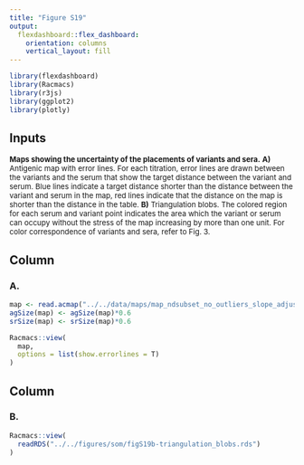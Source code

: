 ```yaml
---
title: "Figure S19"
output: 
  flexdashboard::flex_dashboard:
    orientation: columns
    vertical_layout: fill
---
```


```r
library(flexdashboard)
library(Racmacs)
library(r3js)
library(ggplot2)
library(plotly)
```

Inputs {.sidebar}
-------------------------------------
<font size="2">
**Maps showing the uncertainty of the placements of variants and sera.** **A)** Antigenic map with error lines. For each titration, error lines are drawn between the variants and the serum that show the target distance between the variant and serum. Blue lines indicate a target distance shorter than the distance between the variant and serum in the map, red lines indicate that the distance on the map is shorter than the distance in the table. **B)** Triangulation blobs. The colored region for each serum and variant point indicates the area which the variant or serum can occupy without the stress of the map increasing by more than one unit. For color correspondence of variants and sera, refer to Fig. 3.
</font>


Column
-------------------------------------

### A.
```r
map <- read.acmap("../../data/maps/map_ndsubset_no_outliers_slope_adjusted.ace")
agSize(map) <- agSize(map)*0.6
srSize(map) <- srSize(map)*0.6

Racmacs::view(
  map,
  options = list(show.errorlines = T)
)
```

Column
-------------------------------------

### B.
```r
Racmacs::view(
  readRDS("../../figures/som/figS19b-triangulation_blobs.rds")
)
```
